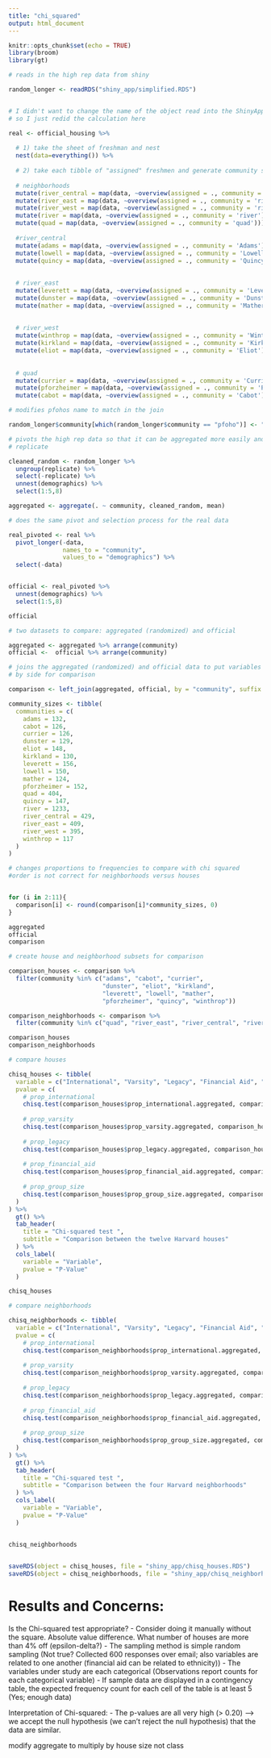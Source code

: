 ```yaml
---
title: "chi_squared"
output: html_document
---
```


```r
knitr::opts_chunk$set(echo = TRUE)
library(broom)
library(gt)
```


```r

# reads in the high rep data from shiny

random_longer <- readRDS("shiny_app/simplified.RDS") 


# I didn't want to change the name of the object read into the ShinyApp
# so I just redid the calculation here

real <- official_housing %>% 
  
  # 1) take the sheet of freshman and nest
  nest(data=everything()) %>% 
  
  # 2) take each tibble of "assigned" freshmen and generate community summaries
  
  # neighborhoods
  mutate(river_central = map(data, ~overview(assigned = ., community = 'river_central'))) %>% 
  mutate(river_east = map(data, ~overview(assigned = ., community = 'river_east'))) %>% 
  mutate(river_west = map(data, ~overview(assigned = ., community = 'river_west'))) %>% 
  mutate(river = map(data, ~overview(assigned = ., community = 'river'))) %>% 
  mutate(quad = map(data, ~overview(assigned = ., community = 'quad'))) %>% 
  
  #river_central
  mutate(adams = map(data, ~overview(assigned = ., community = 'Adams'))) %>% 
  mutate(lowell = map(data, ~overview(assigned = ., community = 'Lowell'))) %>% 
  mutate(quincy = map(data, ~overview(assigned = ., community = 'Quincy'))) %>% 
  
  
  # river_east
  mutate(leverett = map(data, ~overview(assigned = ., community = 'Leverett'))) %>% 
  mutate(dunster = map(data, ~overview(assigned = ., community = 'Dunster'))) %>% 
  mutate(mather = map(data, ~overview(assigned = ., community = 'Mather'))) %>%  
  
  
  # river_west
  mutate(winthrop = map(data, ~overview(assigned = ., community = 'Winthrop'))) %>% 
  mutate(kirkland = map(data, ~overview(assigned = ., community = 'Kirkland'))) %>% 
  mutate(eliot = map(data, ~overview(assigned = ., community = 'Eliot'))) %>%   
  
  
  # quad
  mutate(currier = map(data, ~overview(assigned = ., community = 'Currier'))) %>% 
  mutate(pforzheimer = map(data, ~overview(assigned = ., community = 'Pforzheimer'))) %>% 
  mutate(cabot = map(data, ~overview(assigned = ., community = 'Cabot'))) 

```


```r

# modifies pfohos name to match in the join

random_longer$community[which(random_longer$community == "pfoho")] <- "pforzheimer"

# pivots the high rep data so that it can be aggregated more easily and ungroups
# replicate

cleaned_random <- random_longer %>%
  ungroup(replicate) %>% 
  select(-replicate) %>% 
  unnest(demographics) %>% 
  select(1:5,8)

aggregated <- aggregate(. ~ community, cleaned_random, mean)


```

```r

# does the same pivot and selection process for the real data

real_pivoted <- real %>% 
  pivot_longer(-data, 
               names_to = "community", 
               values_to = "demographics") %>% 
  select(-data)


official <- real_pivoted %>%
  unnest(demographics) %>% 
  select(1:5,8)

official
```

```r


# two datasets to compare: aggregated (randomized) and official 

aggregated <- aggregated %>% arrange(community)
official <-  official %>% arrange(community)

# joins the aggregated (randomized) and official data to put variables side
# by side for comparison

comparison <- left_join(aggregated, official, by = "community", suffix = c(".aggregated", ".official")) 

community_sizes <- tibble(
  communities = c(
    adams = 132,
    cabot = 126,
    currier = 126,
    dunster = 129,
    eliot = 148,
    kirkland = 130,
    leverett = 156,
    lowell = 150,
    mather = 124,
    pforzheimer = 152,
    quad = 404,
    quincy = 147,
    river = 1233,
    river_central = 429,
    river_east = 409,
    river_west = 395,
    winthrop = 117
  )
)

# changes proportions to frequencies to compare with chi squared
#order is not correct for neighborhoods versus houses


for (i in 2:11){
  comparison[i] <- round(comparison[i]*community_sizes, 0)
}

aggregated
official
comparison

```



```r

# create house and neighborhood subsets for comparison

comparison_houses <- comparison %>% 
  filter(community %in% c("adams", "cabot", "currier",
                          "dunster", "eliot", "kirkland",
                          "leverett", "lowell", "mather",
                          "pforzheimer", "quincy", "winthrop"))

comparison_neighborhoods <- comparison %>% 
  filter(community %in% c("quad", "river_east", "river_central", "river_west"))

comparison_houses
comparison_neighborhoods

```


```r

# compare houses 

chisq_houses <- tibble(
  variable = c("International", "Varsity", "Legacy", "Financial Aid", "Group Size"),
  pvalue = c(
    # prop_international
    chisq.test(comparison_houses$prop_international.aggregated, comparison_houses$prop_international.official)%>% tidy() %>% pull(p.value),
    
    # prop_varsity
    chisq.test(comparison_houses$prop_varsity.aggregated, comparison_houses$prop_varsity.official) %>% tidy() %>% pull(p.value),
    
    # prop_legacy
    chisq.test(comparison_houses$prop_legacy.aggregated, comparison_houses$prop_legacy.official) %>% tidy() %>% pull(p.value),
    
    # prop_financial_aid
    chisq.test(comparison_houses$prop_financial_aid.aggregated, comparison_houses$prop_financial_aid.official) %>% tidy() %>% pull(p.value),
    
    # prop_group_size
    chisq.test(comparison_houses$prop_group_size.aggregated, comparison_houses$prop_group_size.official) %>% tidy() %>% pull(p.value)
  )
) %>% 
  gt() %>% 
  tab_header(
    title = "Chi-squared test ",
    subtitle = "Comparison between the twelve Harvard houses"
  ) %>% 
  cols_label(
    variable = "Variable",
    pvalue = "P-Value"
  ) 

chisq_houses
```


```r
# compare neighborhoods 

chisq_neighborhoods <- tibble(
  variable = c("International", "Varsity", "Legacy", "Financial Aid", "Group Size"),
  pvalue = c(
    # prop_international
    chisq.test(comparison_neighborhoods$prop_international.aggregated, comparison_neighborhoods$prop_international.official) %>% tidy() %>% pull(p.value),
    
    # prop_varsity
    chisq.test(comparison_neighborhoods$prop_varsity.aggregated, comparison_neighborhoods$prop_varsity.official) %>% tidy() %>% pull(p.value),
    
    # prop_legacy
    chisq.test(comparison_neighborhoods$prop_legacy.aggregated, comparison_neighborhoods$prop_legacy.official) %>% tidy() %>% pull(p.value),
    
    # prop_financial_aid
    chisq.test(comparison_neighborhoods$prop_financial_aid.aggregated, comparison_neighborhoods$prop_financial_aid.official) %>% tidy() %>% pull(p.value),
    
    # prop_group_size
    chisq.test(comparison_neighborhoods$prop_group_size.aggregated, comparison_neighborhoods$prop_group_size.official) %>% tidy() %>% pull(p.value)
  )
) %>% 
  gt() %>% 
  tab_header(
    title = "Chi-squared test ",
    subtitle = "Comparison between the four Harvard neighborhoods"
  ) %>% 
  cols_label(
    variable = "Variable",
    pvalue = "P-Value"
  )


chisq_neighborhoods
    
```


```r
saveRDS(object = chisq_houses, file = "shiny_app/chisq_houses.RDS")
saveRDS(object = chisq_neighborhoods, file = "shiny_app/chisq_neighborhoods.RDS")
```



# Results and Concerns:
Is the Chi-squared test appropriate?
- Consider doing it manually without the square. Absolute value difference. What number of houses are more than 4% off (epsilon-delta?)
- The sampling method is simple random sampling (Not true? Collected 600 responses over email; also variables are related to one another (financial aid can be related to ethnicity))
- The variables under study are each categorical (Observations report counts for each categorical variable)
- If sample data are displayed in a contingency table, the expected frequency count for each cell of the table is at least 5 (Yes; enough data)

Interpretation of Chi-squared:
- The p-values are all very high (> 0.20) --> we accept the null hypothesis (we can't reject the null hypothesis) that the data are similar.


modify aggregate to multiply by house size not class

